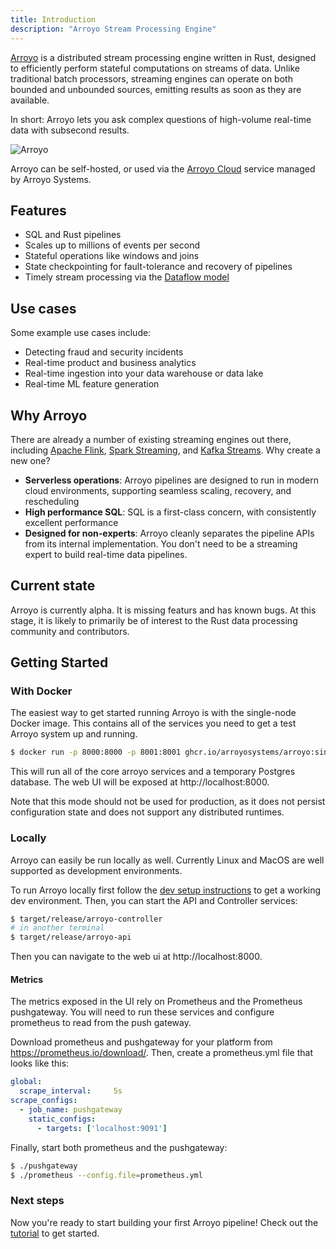 ```yaml
---
title: Introduction
description: "Arroyo Stream Processing Engine"
---
```



[Arroyo](https://arroyo.dev) is a distributed stream processing engine written in Rust, designed to efficiently
perform stateful computations on streams of data. Unlike traditional batch processors, streaming engines can operate
on both bounded and unbounded sources, emitting results as soon as they are available.

In short: Arroyo lets you ask complex questions of high-volume real-time data with subsecond results.

![Arroyo](/images/header_image.png)

Arroyo can be self-hosted, or used via the [Arroyo Cloud](https://arroyo.dev/) service managed by Arroyo Systems.

## Features

* SQL and Rust pipelines
* Scales up to millions of events per second
* Stateful operations like windows and joins
* State checkpointing for fault-tolerance and recovery of pipelines
* Timely stream processing via the [Dataflow model](https://www.oreilly.com/radar/the-world-beyond-batch-streaming-101/)

## Use cases

Some example use cases include:

* Detecting fraud and security incidents
* Real-time product and business analytics
* Real-time ingestion into your data warehouse or data lake
* Real-time ML feature generation

## Why Arroyo

There are already a number of existing streaming engines out there, including [Apache Flink](https://flink.apache.org),
[Spark Streaming](https://spark.apache.org/docs/latest/streaming-programming-guide.html), and
[Kafka Streams](https://kafka.apache.org/documentation/streams/). Why create a new one?

* **Serverless operations**: Arroyo pipelines are designed to run in modern cloud environments, supporting seamless scaling,
    recovery, and rescheduling
* **High performance SQL**: SQL is a first-class concern, with consistently excellent performance
* **Designed for non-experts**: Arroyo cleanly separates the pipeline APIs from its internal implementation. You don't
    need to be a streaming expert to build real-time data pipelines.

## Current state

Arroyo is currently alpha. It is missing featurs and has known bugs. At this stage, it is likely to primarily be of
interest to the Rust data processing community and contributors.

## Getting Started

### With Docker

The easiest way to get started running Arroyo is with the single-node Docker image. This contains all of the services
you need to get a test Arroyo system up and running.

```bash
$ docker run -p 8000:8000 -p 8001:8001 ghcr.io/arroyosystems/arroyo:single
```

This will run all of the core arroyo services and a temporary Postgres database. The web UI will be exposed at
http://localhost:8000.

Note that this mode should not be used for production, as it does not persist configuration state and does not support
any distributed runtimes.

### Locally

Arroyo can easily be run locally as well. Currently Linux and MacOS are well supported as development environments.

To run Arroyo locally first follow the [dev setup instructions](/developing/dev-setup) to get a working dev environment.
Then, you can start the API and Controller services:

```bash
$ target/release/arroyo-controller
# in another terminal
$ target/release/arroyo-api
```

Then you can navigate to the web ui at http://localhost:8000.

#### Metrics

The metrics exposed in the UI rely on Prometheus and the Prometheus pushgateway. You will need to run these services
and configure prometheus to read from the push gateway.

Download prometheus and pushgateway for your platform from https://prometheus.io/download/. Then, create a prometheus.yml
file that looks like this:

```yaml
global:
  scrape_interval:     5s
scrape_configs:
  - job_name: pushgateway
    static_configs:
      - targets: ['localhost:9091']
```

Finally, start both prometheus and the pushgateway:

```bash
$ ./pushgateway
$ ./prometheus --config.file=prometheus.yml
```

### Next steps

Now you're ready to start building your first Arroyo pipeline! Check out the [tutorial](/tutorial) to get started.
